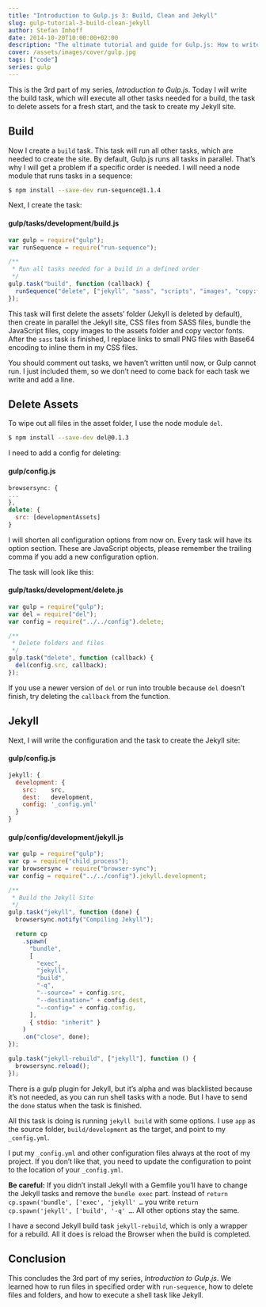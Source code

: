 ```yaml
---
title: "Introduction to Gulp.js 3: Build, Clean and Jekyll"
slug: gulp-tutorial-3-build-clean-jekyll
author: Stefan Imhoff
date: 2014-10-20T10:00:00+02:00
description: "The ultimate tutorial and guide for Gulp.js: How to write tasks for cleaning files and folders, generating the build and the website with Jekyll."
cover: /assets/images/cover/gulp.jpg
tags: ["code"]
series: gulp
---
```


This is the 3rd part of my series, _Introduction to Gulp.js_. Today I will write the build task, which will execute all other tasks needed for a build, the task to delete assets for a fresh start, and the task to create my Jekyll site.

## Build

Now I create a `build` task. This task will run all other tasks, which are needed to create the site. By default, Gulp.js runs all tasks in parallel. That’s why I will get a problem if a specific order is needed. I will need a node module that runs tasks in a sequence:

```bash
$ npm install --save-dev run-sequence@1.1.4
```

Next, I create the task:

#### gulp/tasks/development/build.js

```javascript
var gulp = require("gulp");
var runSequence = require("run-sequence");

/**
 * Run all tasks needed for a build in a defined order
 */
gulp.task("build", function (callback) {
  runSequence("delete", ["jekyll", "sass", "scripts", "images", "copy:fonts"], "base64", callback);
});
```

This task will first delete the assets’ folder (Jekyll is deleted by default), then create in parallel the Jekyll site, CSS files from SASS files, bundle the JavaScript files, copy images to the assets folder and copy vector fonts. After the `sass` task is finished, I replace links to small PNG files with Base64 encoding to inline them in my CSS files.

You should comment out tasks, we haven’t written until now, or Gulp cannot run. I just included them, so we don’t need to come back for each task we write and add a line.

## Delete Assets

To wipe out all files in the asset folder, I use the node module `del`.

```bash
$ npm install --save-dev del@0.1.3
```

I need to add a config for deleting:

#### gulp/config.js

```javascript
browsersync: {
...
},
delete: {
  src: [developmentAssets]
}
```

I will shorten all configuration options from now on. Every task will have its option section. These are JavaScript objects, please remember the trailing comma if you add a new configuration option.

The task will look like this:

#### gulp/tasks/development/delete.js

```javascript
var gulp = require("gulp");
var del = require("del");
var config = require("../../config").delete;

/**
 * Delete folders and files
 */
gulp.task("delete", function (callback) {
  del(config.src, callback);
});
```

If you use a newer version of `del` or run into trouble because `del` doesn’t finish, try deleting the `callback` from the function.

## Jekyll

Next, I will write the configuration and the task to create the Jekyll site:

#### gulp/config.js

```javascript
jekyll: {
  development: {
    src:    src,
    dest:   development,
    config: '_config.yml'
  }
}
```

#### gulp/config/development/jekyll.js

```javascript
var gulp = require("gulp");
var cp = require("child_process");
var browsersync = require("browser-sync");
var config = require("../../config").jekyll.development;

/**
 * Build the Jekyll Site
 */
gulp.task("jekyll", function (done) {
  browsersync.notify("Compiling Jekyll");

  return cp
    .spawn(
      "bundle",
      [
        "exec",
        "jekyll",
        "build",
        "-q",
        "--source=" + config.src,
        "--destination=" + config.dest,
        "--config=" + config.config,
      ],
      { stdio: "inherit" }
    )
    .on("close", done);
});

gulp.task("jekyll-rebuild", ["jekyll"], function () {
  browsersync.reload();
});
```

There is a gulp plugin for Jekyll, but it’s alpha and was blacklisted because it’s not needed, as you can run shell tasks with a node. But I have to send the `done` status when the task is finished.

All this task is doing is running `jekyll build` with some options. I use `app` as the source folder, `build/development` as the target, and point to my `_config.yml`.

I put my `_config.yml` and other configuration files always at the root of my project. If you don’t like that, you need to update the configuration to point to the location of your `_config.yml`.

<Banner summary="To bundle or not to bundle">

**Be careful:** If you didn’t install Jekyll with a Gemfile you’ll have to change the Jekyll tasks and remove the `bundle exec` part. Instead of `return cp.spawn('bundle', ['exec', 'jekyll' …` you write `return cp.spawn('jekyll', ['build', '-q' …`. All other options stay the same.

</Banner>

I have a second Jekyll build task `jekyll-rebuild`, which is only a wrapper for a rebuild. All it does is reload the Browser when the build is completed.

## Conclusion

This concludes the 3rd part of my series, _Introduction to Gulp.js_. We learned how to run files in specified order with `run-sequence`, how to delete files and folders, and how to execute a shell task like Jekyll.

<Figure>
  <MoreLink href="https://github.com/kogakure/gulp-tutorial" text="View Source on GitHub" />
</Figure>

